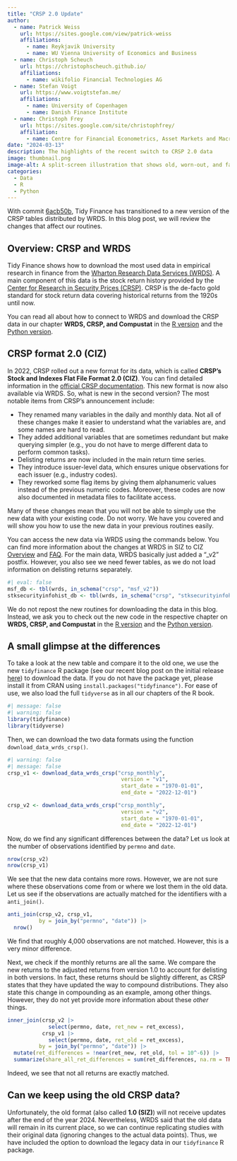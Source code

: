 ```yaml
---
title: "CRSP 2.0 Update"
author:
  - name: Patrick Weiss
    url: https://sites.google.com/view/patrick-weiss
    affiliations:
      - name: Reykjavik University
      - name: WU Vienna University of Economics and Business
  - name: Christoph Scheuch
    url: https://christophscheuch.github.io/
    affiliations:
      - name: wikifolio Financial Technologies AG
  - name: Stefan Voigt
    url: https://www.voigtstefan.me/
    affiliations:
      - name: University of Copenhagen
      - name: Danish Finance Institute
  - name: Christoph Frey
    url: https://sites.google.com/site/christophfrey/
    affiliation:
      - name: Centre for Financial Econometrics, Asset Markets and Macroeconomic Policy at Lancaster University
date: "2024-03-13"
description: The highlights of the recent switch to CRSP 2.0 data
image: thumbnail.png
image-alt: A split-screen illustration that shows old, worn-out, and faded financial papers, charts, and documents, characterized by a tattered appearance, yellowed by time, and cluttered arrangement, symbolizing traditional and outdated methods of financial management and analysis on the left side This contrast highlights the evolution of financial documentation towards more modern practices on the right side. Created with DALL-E.
categories: 
  - Data
  - R
  - Python
--- 
```


With commit [6acb50b](https://github.com/tidy-finance/website/commit/6acb50b4d7ee8415be41731bdd65fc88b1bff76b), Tidy Finance has transitioned to a new version of the CRSP tables distributed by WRDS. In this blog post, we will review the changes that affect our routines.

## Overview: CRSP and WRDS

Tidy Finance shows how to download the most used data in empirical research in finance from the [Wharton Research Data Services (WRDS)](https://wrds-www.wharton.upenn.edu/). A main component of this data is the stock return history provided by the [Center for Research in Security Prices (CRSP)](https://crsp.org/). CRSP is the de-facto gold standard for stock return data covering historical returns from the 1920s until now.

You can read all about how to connect to WRDS and download the CRSP data in our chapter **WRDS, CRSP, and Compustat** in the [R version](../../r/wrds-crsp-and-compustat.qmd) and the [Python version](../../python/wrds-crsp-and-compustat.qmd).

## CRSP format 2.0 (CIZ)

In 2022, CRSP rolled out a new format for its data, which is called **CRSP's Stock and Indexes Flat File Format 2.0 (CIZ)**. You can find detailed information in the [official CRSP documentation](https://www.crsp.org/wp-content/uploads/guides/CRSP_Metadata_Guide_Flat_File_Format_2.0.pdf). This new format is now also available via WRDS. So, what is new in the second version? The most notable items from CRSP's announcement include:

- They renamed many variables in the daily and monthly data. Not all of these changes make it easier to understand what the variables are, and some names are hard to read. 
- They added additional variables that are sometimes redundant but make querying simpler (e.g., you do not have to merge different data to perform common tasks).
- Delisting returns are now included in the main return time series.
- They introduce issuer-level data, which ensures unique observations for each issuer (e.g., industry codes).
- They reworked some flag items by giving them alphanumeric values instead of the previous numeric codes. Moreover, these codes are now also documented in metadata files to facilitate access.

Many of these changes mean that you will not be able to simply use the new data with your existing code. Do not worry. We have you covered and will show you how to use the new data in your previous routines easily.

You can access the new data via WRDS using the commands below. You can find more information about the changes at WRDS in SIZ to CIZ [Overview](https://wrds-www.wharton.upenn.edu/pages/support/manuals-and-overviews/crsp/stocks-and-indices/crsp-stock-and-indexes-version-2/crsp-ciz-overview/) and [FAQ](https://wrds-www.wharton.upenn.edu/pages/support/manuals-and-overviews/crsp/stocks-and-indices/crsp-stock-and-indexes-version-2/crsp-ciz-faq/). For the main data, WRDS basically just added a "_v2" postfix. However, you also see we need fewer tables, as we do not load information on delisting returns separately. 

```r
#| eval: false
msf_db <- tbl(wrds, in_schema("crsp", "msf_v2"))
stksecurityinfohist_db <- tbl(wrds, in_schema("crsp", "stksecurityinfohist"))
```

We do not repost the new routines for downloading the data in this blog. Instead, we ask you to check out the new code in the respective chapter on **WRDS, CRSP, and Compustat** in the [R version](../../r/wrds-crsp-and-compustat.qmd) and the [Python version](../../python/wrds-crsp-and-compustat.qmd).

## A small glimpse at the differences

To take a look at the new table and compare it to the old one, we use the new `tidyfinance` R package (see our recent blog post on the initial release [here](../../docs/blog/r-tidyfinance-0-1-0/)) to download the data. If you do not have the package yet, please install it from CRAN using `install.packages("tidyfinance")`. For ease of use, we also load the full `tidyverse` as in all our chapters of the R book.

```r
#| message: false
#| warning: false
library(tidyfinance)
library(tidyverse)
```

Then, we can download the two data formats using the function `download_data_wrds_crsp()`.

```r
#| warning: false
#| message: false
crsp_v1 <- download_data_wrds_crsp("crsp_monthly", 
                                    version = "v1",
                                    start_date = "1970-01-01",
                                    end_date = "2022-12-01")

crsp_v2 <- download_data_wrds_crsp("crsp_monthly", 
                                    version = "v2",
                                    start_date = "1970-01-01",
                                    end_date = "2022-12-01")
```

Now, do we find any significant differences between the data? Let us look at the number of observations identified by `permno` and `date`.

```r
nrow(crsp_v2)
nrow(crsp_v1)
```

We see that the new data contains more rows. However, we are not sure where these observations come from or where we lost them in the old data. Let us see if the observations are actually matched for the identifiers with a `anti_join()`.

```r
anti_join(crsp_v2, crsp_v1,
          by = join_by("permno", "date")) |> 
  nrow()
```

We find that roughly 4,000 observations are not matched. However, this is a very minor difference. 

Next, we check if the monthly returns are all the same. We compare the new returns to the adjusted returns from version 1.0 to account for delisting in both versions. In fact, these returns should be slightly different, as CRSP states that they have updated the way to compound distributions. They also state this change in compounding as an example, among other things. However, they do not yet provide more information about these *other* things.

```r
inner_join(crsp_v2 |> 
             select(permno, date, ret_new = ret_excess), 
           crsp_v1 |> 
             select(permno, date, ret_old = ret_excess),
          by = join_by("permno", "date")) |> 
  mutate(ret_differences = !near(ret_new, ret_old, tol = 10^-6)) |> 
  summarize(share_all_ret_differences = sum(ret_differences, na.rm = TRUE) / n())
```

Indeed, we see that not all returns are exactly matched.

## Can we keep using the old CRSP data? 

Unfortunately, the old format (also called **1.0 (SIZ)**) will not receive updates after the end of the year 2024. Nevertheless, WRDS said that the old data will remain in its current place, so we can continue replicating studies with their original data (ignoring changes to the actual data points). Thus, we have included the option to download the legacy data in our `tidyfinance` R package.